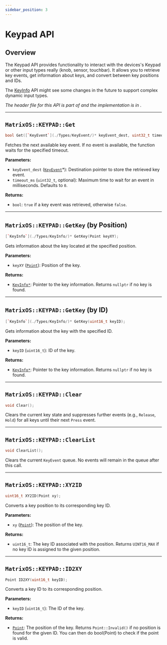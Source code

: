 ```yaml
---
sidebar_position: 3
---
```


# Keypad API

## Overview

The Keypad API provides functionality to interact with the devices's Keypad or other input types really (knob, sensor, touchbar). It allows you to retrieve key events, get information about keys, and convert between key positions and IDs.

The [KeyInfo](./Types/KeyEvent/) API might see some changes in the future to support complex dynamic input types.

*The header file for this API is part of <GithubLink path="os/MatrixOS.h"/> and the implementation is in <GithubLink path="os/system/KeyPad.cpp"/>.*

---

## `MatrixOS::KEYPAD::Get`
```cpp
bool Get([`KeyEvent`](./Types/KeyEvent/)* keyEvent_dest, uint32_t timeout_ms = 0);
```

Fetches the next available key event. If no event is available, the function waits for the specified timeout.

**Parameters:**
- `keyEvent_dest` ([`KeyEvent`](./Types/KeyEvent/)*): Destination pointer to store the retrieved key event.
- `timeout_ms` (`uint32_t`, optional): Maximum time to wait for an event in milliseconds. Defaults to `0`.

**Returns:**
- `bool`: `true` if a key event was retrieved, otherwise `false`.

---

## `MatrixOS::KEYPAD::GetKey` (by Position)
```cpp
[`KeyInfo`](./Types/KeyInfo/)* GetKey(Point keyXY);
```

Gets information about the key located at the specified position.

**Parameters:**
- `keyXY` ([`Point`](./Types/Point/)): Position of the key.

**Returns:**
- [`KeyInfo*`](./Types/KeyInfo/): Pointer to the key information. Returns `nullptr` if no key is found.

---

## `MatrixOS::KEYPAD::GetKey` (by ID)
```cpp
[`KeyInfo`](./Types/KeyInfo/)* GetKey(uint16_t keyID);
```

Gets information about the key with the specified ID.

**Parameters:**
- `keyID` (`uint16_t`): ID of the key.

**Returns:**
- [`KeyInfo*`](./Types/KeyInfo/): Pointer to the key information. Returns `nullptr` if no key is found.

---

## `MatrixOS::KEYPAD::Clear`
```cpp
void Clear();
```

Clears the current key state and suppresses further events (e.g., `Release`, `Hold`) for all keys until their next `Press` event.

---

## `MatrixOS::KEYPAD::ClearList`
```cpp
void ClearList();
```

Clears the current `KeyEvent` queue. No events will remain in the queue after this call.

---

## `MatrixOS::KEYPAD::XY2ID`
```cpp
uint16_t XY2ID(Point xy);
```

Converts a key position to its corresponding key ID.

**Parameters:**
- `xy` ([`Point`](./Types/Point/)): The position of the key.

**Returns:**
- `uint16_t`: The key ID associated with the position. Returns `UINT16_MAX` if no key ID is assigned to the given position.

---

## `MatrixOS::KEYPAD::ID2XY`
```cpp
Point ID2XY(uint16_t keyID);
```

Converts a key ID to its corresponding position.

**Parameters:**
- `keyID` (`uint16_t`): The ID of the key.

**Returns:**
- [`Point`](./Types/Point/): The position of the key. Returns `Point::Invalid()` if no position is found for the given ID. You can then do bool(Point) to check if the point is valid.
```